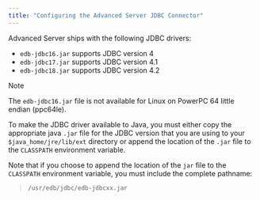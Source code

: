 ```yaml
---
title: "Configuring the Advanced Server JDBC Connector"
---
```


<div id="configuring_the_advanced_server_jdbc_connector" class="registered_link"></div>


Advanced Server ships with the following JDBC drivers:

  - `edb-jdbc16.jar` supports JDBC version 4
  - `edb-jdbc17.jar` supports JDBC version 4.1
  - `edb-jdbc18.jar` supports JDBC version 4.2

<div class="note">

<div class="title">

Note

</div>

The `edb-jdbc16.jar` file is not available for Linux on PowerPC 64 little endian (ppc64le).

</div>

To make the JDBC driver available to Java, you must either copy the appropriate java `.jar` file for the JDBC version that you are using to your `$java_home/jre/lib/ext` directory or append the location of the `.jar` file to the `CLASSPATH` environment variable.

Note that if you choose to append the location of the `jar` file to the `CLASSPATH` environment variable, you must include the complete pathname:

> `/usr/edb/jdbc/edb-jdbcxx.jar`
